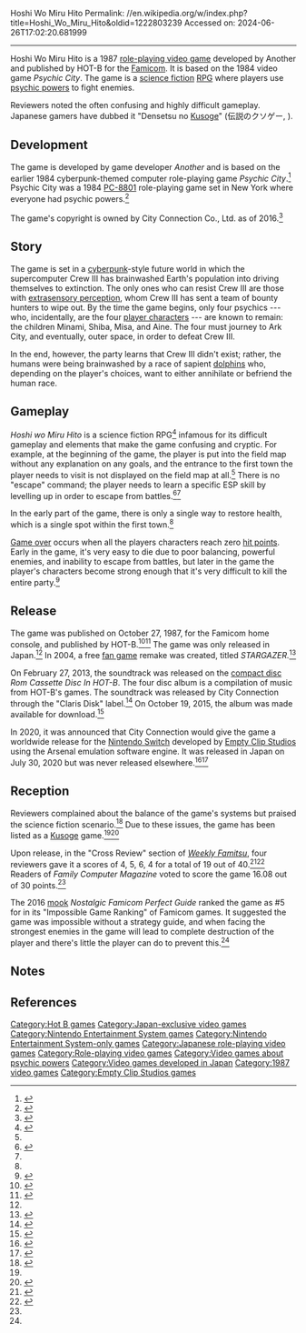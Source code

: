 Hoshi Wo Miru Hito
Permalink: //en.wikipedia.org/w/index.php?title=Hoshi_Wo_Miru_Hito&oldid=1222803239
Accessed on: 2024-06-26T17:02:20.681999



------
Hoshi Wo Miru Hito
{{Short description|1987 video game}}
{{Use mdy dates|date=May 2024}}{{Infobox video game
| title = Hoshi Wo Miru Hito
| developer = Another
| publisher = HOT-B
| platforms = [[Famicom]]
| released = {{Video game release|JP|October 27, 1987}}
| genre = [[Role-playing game]]
| image = HoshiWoMiruHito cover.png
| caption = 
| alt = 
}}
{{Nihongo foot|'''''Hoshi Wo Miru Hito'''''|星をみるひと|Hoshi Wo Miru Hito|group=lower-alpha|lead=yes|extra="Stargazer"}} is a 1987 [[role-playing video game]] developed by Another and published by HOT-B for the [[Famicom]]. It is based on the 1984 video game ''Psychic City''. The game is a [[science fiction]] [[Role-playing video game|RPG]] where players use [[psychic powers]] to fight enemies.

Reviewers noted the often confusing and highly difficult gameplay. Japanese gamers have dubbed it "Densetsu no [[Kusoge]]" (伝説のクソゲー, {{lit.|"Legendary Crappy Game}}).

== Development ==
The game is developed by game developer ''Another'' and is based on the earlier 1984 cyberpunk-themed computer role-playing game ''Psychic City''.<ref name=":3">
{{Cite web|url=http://www.hardcoregaming101.net/hoshi-wo-miru-hito/|title=Hoshi wo Miru Hito – Hardcore Gaming 101|language=en-US|access-date=2018-12-10|archive-url=https://web.archive.org/web/20180705204739/http://www.hardcoregaming101.net/hoshi-wo-miru-hito/|archive-date=2018-07-05|url-status=live}}
</ref> Psychic City was a 1984 [[PC-8800 series|PC-8801]] role-playing game set in New York where everyone had psychic powers.<ref>
{{Cite web|url=http://www.4gamer.net/news/history/2005.10/20051004213658detail.html|title=4Gamer.net|website=www.4gamer.net|access-date=2018-12-10|archive-url=https://web.archive.org/web/20181210063432/http://www.4gamer.net/news/history/2005.10/20051004213658detail.html|archive-date=2018-12-10|url-status=live}}
</ref>

The game's copyright is owned by City Connection Co., Ltd. as of 2016.<ref>
{{Cite web|url=http://dengekionline.com/elem/000/001/443/1443687/|title=ジャレコの版権を持つシティコネクションに訊く、これまでとこれから。次に狙うのはIPを使ったゲーム開発|last=電撃オンライン|website=電撃オンライン|language=ja|access-date=2018-12-09|archive-url=https://web.archive.org/web/20190205122638/http://dengekionline.com/elem/000/001/443/1443687/|archive-date=2019-02-05|url-status=live}}
</ref>

== Story ==
The game is set in a [[cyberpunk]]-style future world in which the supercomputer Crew III has brainwashed Earth's population into driving themselves to extinction. The only ones who can resist Crew III are those with [[extrasensory perception]], whom Crew III has sent a team of bounty hunters to wipe out. By the time the game begins, only four psychics --- who, incidentally, are the four [[Player character|player characters]] --- are known to remain: the children Minami, Shiba, Misa, and Aine. The four must journey to Ark City, and eventually, outer space, in order to defeat Crew III.

In the end, however, the party learns that Crew III didn't exist; rather, the humans were being brainwashed by a race of sapient [[Dolphin|dolphins]] who, depending on the player's choices, want to either annihilate or befriend the human race.

== Gameplay ==
''Hoshi wo Miru Hito'' is a science fiction RPG<ref name=":0">{{Cite book|title=Nostalgic Famicom Perfect Guide|publisher=M.B.MOOK|year=2016|isbn=9784906735891|pages=28|language=JA|oclc=961800615}}</ref> infamous for its difficult gameplay and elements that make the game confusing and cryptic. For example, at the beginning of the game, the player is put into the field map without any explanation on any goals, and the entrance to the first town the player needs to visit is not displayed on the field map at all.<ref name=":0" /> There is no "escape" command; the player needs to learn a specific ESP skill by levelling up in order to escape from battles.<ref name=":1">{{Cite book |script-title=ja:死ぬ前にクリアしたい200の無理ゲー ファミコン&スーファミ|date=October 10, 2018|publisher=My Way Publishing|isbn=9784865119855|location=Tokyo|pages=38|language=ja|oclc=1051229562}}</ref><ref name=":0" />

In the early part of the game, there is only a single way to restore health, which is a single spot within the first town.<ref name=":1" />

[[Game over]] occurs when all the players characters reach zero [[hit points]]. Early in the game, it's very easy to die due to poor balancing, powerful enemies, and inability to escape from battles, but later in the game the player's characters become strong enough that it's very difficult to kill the entire party.<ref name=":2">{{Cite book |script-title=ja:ファミコンクソゲー番付|date=January 25, 2017|publisher=My Way Publishing|isbn=9784865116373|location=Tōkyō|pages=73|language=ja|oclc=968201147}}</ref>

== Release ==
The game was published on October 27, 1987, for the Famicom home console, and published by HOT-B.<ref>
{{Cite web|url=http://www.famitsu.com/cominy/?m=pc&a=page_h_title&title_id=20222|title=星をみるひと [ファミコン] / ファミ通.com|website=www.famitsu.com|access-date=2018-12-09|archive-url=https://web.archive.org/web/20181210202720/https://www.famitsu.com/cominy/?m=pc&a=page_h_title&title_id=20222|archive-date=2018-12-10|url-status=live}}
</ref><ref>
{{Cite web|url=https://www.ign.com/articles/2007/11/05/gaming-life-in-japan-13?page=4|title=Gaming Life in Japan|date=2007-11-05|website=IGN|language=en-US|access-date=2018-12-09|archive-url=https://web.archive.org/web/20181210063721/https://www.ign.com/articles/2007/11/05/gaming-life-in-japan-13?page=4|archive-date=2018-12-10|url-status=live}}
</ref> The game was only released in Japan.<ref name=":3" /> In 2004, a free [[Fangame|fan game]] remake was created, titled ''STARGAZER.''<ref>
{{Cite web|url=http://www5b.biglobe.ne.jp/~kiss-me/aji/star/index.html|title=Stargazer|website=www5b.biglobe.ne.jp|archive-url=https://web.archive.org/web/20181121234641/http://www5b.biglobe.ne.jp/~kiss-me/aji/star/index.html|archive-date=2018-11-21|url-status=live|access-date=2018-12-09}}
</ref>

On February 27, 2013, the soundtrack was released on the [[compact disc]] ''Rom Cassette Disc In HOT-B''. The four disc album is a compilation of music from HOT-B's games. The soundtrack was released by City Connection through the "Claris Disk" label.<ref>
{{Cite web|url=https://www.famitsu.com/news/201301/23027670.html|title=ゲームメーカー"ホット・ビィ"のサウンドトラックCDが発売決定|website=ファミ通.com|date=23 January 2013 |language=ja|access-date=2018-12-10|archive-url=https://web.archive.org/web/20181210110941/https://www.famitsu.com/news/201301/23027670.html|archive-date=2018-12-10|url-status=live}}
</ref> On October 19, 2015, the album was made available for download.<ref>
{{Cite web|url=https://www.4gamer.net/games/999/G999905/20151019009/|title=「星をみるひと」のサントラがクラリスディスクのDL販売第7弾として登場|last=Inc|first=Aetas|website=www.4gamer.net|language=ja|archive-url=https://web.archive.org/web/20181210110817/https://www.4gamer.net/games/999/G999905/20151019009/|archive-date=2018-12-10|url-status=live|access-date=2018-12-10}}
</ref>

In 2020, it was announced that City Connection would give the game a worldwide release for the [[Nintendo Switch]] developed by [[Empty Clip Studios]] using the Arsenal emulation software engine. It was released in Japan on July 30, 2020 but was never released elsewhere.<ref>{{Cite web|title=1987年に登場したファミコンソフト「星をみるひと」のSwitch版制作が決定。ゲームに実装されるイラストの募集もスタート|url=https://www.4gamer.net/games/506/G050692/20200501036/|last=Inc|first=Aetas|website=www.4gamer.net|language=ja|access-date=2020-05-01}}</ref><ref>{{Cite web|title=33 Years Later, Japanese Famicom RPG Hoshi wo Miru Hito Is Being Rereleased On Switch|url=http://www.nintendolife.com/news/2020/05/33_years_later_japanese_famicom_rpg_hoshi_wo_miru_hito_is_being_rereleased_on_switch|date=2020-05-01|website=Nintendo Life|language=en-GB|access-date=2020-05-01}}</ref>

== Reception ==
Reviewers complained about the balance of the game's systems but praised the science fiction scenario.<ref name=":4">{{Cite magazine|date=May 10, 1991|title=May 10th Special Appendix Famicom ROM Cassette All Catalog|magazine=Family Computer Magazine|publisher=Tokuma Shoten|volume=7|issue=9|page=174}}</ref> Due to these issues, the game has been listed as a [[Kuso]]ge game.<ref name=":2" /><ref>{{Cite web|url=https://www.famitsu.com/news/201703/11128780.html|title=「Oh, What a Kusoge!!」日本の名だたるクソゲーを紹介する企画にアメリカのハードコアゲーマーたちが熱狂した夜【PAX EAST 2017】|website=ファミ通.com|date=11 March 2017 |language=ja|access-date=2019-03-10|archive-url=https://web.archive.org/web/20170410080449/https://www.famitsu.com/news/201703/11128780.html|archive-date=2017-04-10|url-status=live}}</ref>

Upon release, in the "Cross Review" section of ''[[Famitsu|Weekly Famitsu]]'', four reviewers gave it a scores of 4, 5, 6, 4 for a total of 19 out of 40.<ref>{{Cite magazine|date=October 30, 1987|title=New Game Cross Reviews|magazine=Weekly Famitsu|publisher=ASCII|issue=22}}</ref><ref>{{Cite web|url=http://www.famitsu.com/cominy/?m=pc&a=page_h_title&title_id=20222|title=星をみるひと [ファミコン] / ファミ通.com|website=www.famitsu.com|access-date=2019-03-10|archive-url=https://web.archive.org/web/20181210202720/https://www.famitsu.com/cominy/?m=pc&a=page_h_title&title_id=20222|archive-date=2018-12-10|url-status=live}}</ref> Readers of ''Family Computer Magazine'' voted to score the game 16.08 out of 30 points.<ref name=":4" />

The 2016 [[Mook (publishing)|mook]] ''Nostalgic Famicom Perfect Guide'' ranked the game as #5 for in its "Impossible Game Ranking" of Famicom games. It suggested the game was impossible without a strategy guide, and when facing the strongest enemies in the game will lead to complete destruction of the player and there's little the player can do to prevent this.<ref name=":0" />

== Notes ==
<references group="lower-alpha" />

== References ==
{{Reflist|2}}

{{DEFAULTSORT:Hoshi wo Miru Hito}}
[[Category:Hot B games]]
[[Category:Japan-exclusive video games]]
[[Category:Nintendo Entertainment System games]]
[[Category:Nintendo Entertainment System-only games]]
[[Category:Japanese role-playing video games]]
[[Category:Role-playing video games]]
[[Category:Video games about psychic powers]]
[[Category:Video games developed in Japan]]
[[Category:1987 video games]]
[[Category:Empty Clip Studios games]]